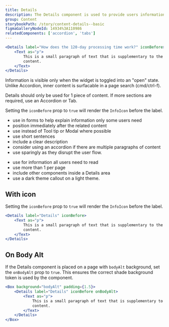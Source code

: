 ```yaml
---
title: Details
description: The Details component is used to provide users information and links that are helpful but not essential for all users to see.
group: Content
storybookPath: /story/content-details--basic
figmaGalleryNodeId: 14934%3A110986
relatedComponents: ['accordion', 'tabs']
---
```


```jsx live
<Details label="How does the 120-day processing time work?" iconBefore>
	<Text as="p">
		This is a small paragraph of text that is supplementary to the main page
		content.
	</Text>
</Details>
```

Information is visible only when the widget is toggled into an "open" state. Unlike Accordion, inner content is surfacable in a page search (cmd/ctrl-f).

Details should only be used for 1 piece of content. If more sections are required, use an Accordion or Tab.

Setting the `iconBefore` prop to `true` will render the `InfoIcon` before the label.

<DoHeading />

- use in forms to help explain information only some users need
- position immediately after the related content
- use instead of Tool tip or Modal where possible
- use short sentences
- include a clear description
- consider using an accordion if there are multiple paragraphs of content
- use sparingly as they disrupt the user flow.

<DontHeading />

- use for information all users need to read
- use more than 1 per page
- include other components inside a Details area
- use a dark theme callout on a light theme.

## With icon

Setting the `iconBefore` prop to `true` will render the `InfoIcon` before the label.

```jsx live
<Details label="Details" iconBefore>
	<Text as="p">
		This is a small paragraph of text that is supplementary to the main page
		content.
	</Text>
</Details>
```

## On Body Alt

If the Details component is placed on a page with `bodyAlt` background, set the `onBodyAlt` prop to `true`. This ensures the correct shade background token is used by the component.

```jsx live
<Box background="bodyAlt" padding={1.5}>
	<Details label="Details" iconBefore onBodyAlt>
		<Text as="p">
			This is a small paragraph of text that is supplementary to the main page
			content.
		</Text>
	</Details>
</Box>
```
